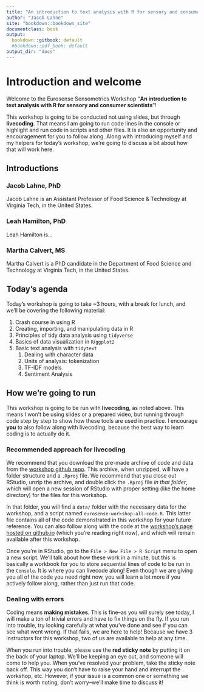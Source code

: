 ```yaml
---
title: "An introduction to text analysis with R for sensory and consumer scientists"
author: "Jacob Lahne"
site: "bookdown::bookdown_site"
documentclass: book
output:
  bookdown::gitbook: default
  #bookdown::pdf_book: default
output_dir: "docs"
---
```


# Introduction and welcome {-}

Welcome to the Eurosense Sensometrics Workshop "**An introduction to text analysis with R for sensory and consumer scientists**"!

This workshop is going to be conducted not using slides, but through **livecoding**.  That means I am going to run code lines in the console or highlight and run code in scripts and other files.  It is also an opportunity and encouragement for you to follow along.  Along with introducing myself and my helpers for today's workshop, we're going to discuss a bit about how that will work here.

## Introductions {-}

### Jacob Lahne, PhD {-}

Jacob Lahne is an Assistant Professor of Food Science & Technology at Virginia Tech, in the United States.  

### Leah Hamilton, PhD {-}

Leah Hamilton is...

### Martha Calvert, MS {-}

Martha Calvert is a PhD candidate in the Department of Food Science and Technology at Virginia Tech, in the United States.

## Today's agenda {-}

Today's workshop is going to take ~3 hours, with a break for lunch, and we'll be covering the following material:  

1.  Crash course in using R  
2.  Creating, importing, and manipulating data in R
3.  Principles of tidy data analysis using `tidyverse`
4.  Basics of data visualization in `R`/`ggplot2`
5.  Basic text analysis with `tidytext` 
    1.  Dealing with character data
    2.  Units of analysis: tokenization
    3.  TF-IDF models
    4.  Sentiment Analysis
  
## How we're going to run {-}

This workshop is going to be run with **livecoding**, as noted above.  This means I won't be using slides or a prepared video, but running through code step by step to show how these tools are used in practice.  I encourage **you** to also follow along with livecoding, because the best way to learn coding is to actually do it.

### Recommended approach for livecoding {-}

We recommend that you download the pre-made archive of code and data from the [workshop github repo](https://github.com/jlahne/eurosense-tutorial-2022).  This archive, when unzipped, will have a folder structure and a `.Rproj` file.  We recommend that you close out RStudio, unzip the archive, and double click the `.Rproj` file *in that folder*, which will open a new session of RStudio with proper setting (like the home directory) for the files for this workshop.

In that folder, you will find a `data/` folder with the necessary data for the workshop, and a script named `eurosense-workshop-all-code.R`.  This latter file contains all of the code demonstrated in this workshop for your future reference.  You can also follow along with the code at the [workshop's page hosted on github.io](https://jlahne.github.io/eurosense-tutorial-2022/) (which you're reading right now), and which will remain available after this workshop.

Once you're in RStudio, go to the `File > New File > R Script` menu to open a new script.  We'll talk about how these work in a minute, but this is basically a workbook for you to store sequential lines of code to be run in the `Console`.  It is where you can livecode along!  Even though we are giving you all of the code you need right now, you will learn a lot more if you actively follow along, rather than just run that code.

### Dealing with errors {-}

Coding means **making mistakes**.  This is fine--as you will surely see today, I will make a ton of trivial errors and have to fix things on the fly.  If you run into trouble, try looking carefully at what you've done and see if you can see what went wrong.  If that fails, we are here to help!  Because we have 3 instructors for this workshop, two of us are available to help at any time.  

When you run into trouble, please use the **red sticky note** by putting it on the back of your laptop.  We'll be keeping an eye out, and someone will come to help you.  When you've resolved your problem, take the sticky note back off.  This way you don't have to raise your hand and interrupt the workshop, etc.  However, if your issue is a common one or something we think is worth noting, don't worry--we'll make time to discuss it!